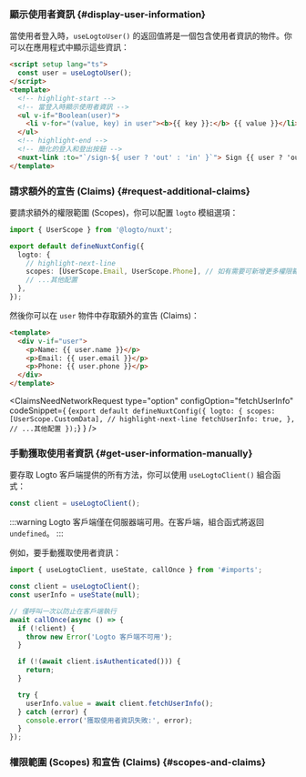 

### 顯示使用者資訊 \{#display-user-information}

當使用者登入時，`useLogtoUser()` 的返回值將是一個包含使用者資訊的物件。你可以在應用程式中顯示這些資訊：

```html title="index.vue"
<script setup lang="ts">
  const user = useLogtoUser();
</script>
<template>
  <!-- highlight-start -->
  <!-- 當登入時顯示使用者資訊 -->
  <ul v-if="Boolean(user)">
    <li v-for="(value, key) in user"><b>{{ key }}:</b> {{ value }}</li>
  </ul>
  <!-- highlight-end -->
  <!-- 簡化的登入和登出按鈕 -->
  <nuxt-link :to="`/sign-${ user ? 'out' : 'in' }`"> Sign {{ user ? 'out' : 'in' }} </nuxt-link>
</template>
```

### 請求額外的宣告 (Claims) \{#request-additional-claims}

<FindUserInfoMissing method="useLogtoUser()" />

<ScopesAndClaimsIntroduction />

要請求額外的權限範圍 (Scopes)，你可以配置 `logto` 模組選項：

```ts title="nuxt.config.ts"
import { UserScope } from '@logto/nuxt';

export default defineNuxtConfig({
  logto: {
    // highlight-next-line
    scopes: [UserScope.Email, UserScope.Phone], // 如有需要可新增更多權限範圍
    // ...其他配置
  },
});
```

然後你可以在 `user` 物件中存取額外的宣告 (Claims)：

```html title="index.vue"
<template>
  <div v-if="user">
    <p>Name: {{ user.name }}</p>
    <p>Email: {{ user.email }}</p>
    <p>Phone: {{ user.phone }}</p>
  </div>
</template>
```

<ClaimsNeedNetworkRequest
  type="option"
  configOption="fetchUserInfo"
  codeSnippet={
    <CodeBlock language="ts" title="nuxt.config.ts">{`export default defineNuxtConfig({
  logto: {
    scopes: [UserScope.CustomData],
    // highlight-next-line
    fetchUserInfo: true,
  },
  // ...其他配置
});`}</CodeBlock>
  }
/>

### 手動獲取使用者資訊 \{#get-user-information-manually}

要存取 Logto 客戶端提供的所有方法，你可以使用 `useLogtoClient()` 組合函式：

```ts title="index.vue"
const client = useLogtoClient();
```

:::warning
Logto 客戶端僅在伺服器端可用。在客戶端，組合函式將返回 `undefined`。
:::

<GetUserInfoApis
  getIdTokenClaimsApi="client.getIdTokenClaims()"
  fetchUserInfoApi="client.fetchUserInfo()"
/>

例如，要手動獲取使用者資訊：

```ts title="index.vue"
import { useLogtoClient, useState, callOnce } from '#imports';

const client = useLogtoClient();
const userInfo = useState(null);

// 僅呼叫一次以防止在客戶端執行
await callOnce(async () => {
  if (!client) {
    throw new Error('Logto 客戶端不可用');
  }

  if (!(await client.isAuthenticated())) {
    return;
  }

  try {
    userInfo.value = await client.fetchUserInfo();
  } catch (error) {
    console.error('獲取使用者資訊失敗:', error);
  }
});
```

### 權限範圍 (Scopes) 和宣告 (Claims) \{#scopes-and-claims}

<ScopesAndClaims />
